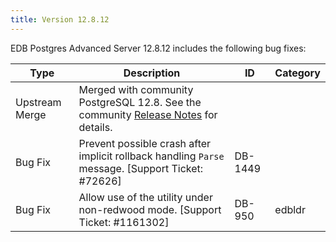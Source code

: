 ```yaml
---
title: Version 12.8.12
---
```


EDB Postgres Advanced Server 12.8.12 includes the following bug fixes:

| Type           | Description                                                                                                                                                                                  | ID      | Category |
| -------------- | -------------------------------------------------------------------------------------------------------------------------------------------------------------------------------------------- | ------- | -------- |
| Upstream Merge | Merged with community PostgreSQL 12.8. See the community [Release Notes](https://www.postgresql.org/docs/12/release-12-8.html) for details.  |         |          |
| Bug Fix        | Prevent possible crash after implicit rollback handling `Parse` message. [Support Ticket: #72626]                                                                                            | DB-1449 |          |
| Bug Fix        | Allow use of the utility under non-redwood mode. [Support Ticket: #1161302]                                                                                                                  | DB-950  | edbldr   |
